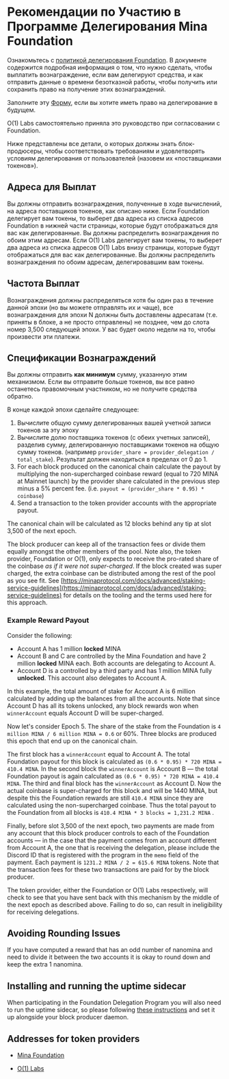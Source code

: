 
# Рекомендации по Участию в Программе Делегирования Mina Foundation

Ознакомьтесь с [политикой делегирования Foundation](https://minaprotocol.com/blog/mina-foundation-delegation-policy). В документе содержится подробная информация о том, что нужно сделать, чтобы выплатить вознаграждение, если вам делегируют средства, и как отправить данные о времени безотказной работы, чтобы получить или сохранить право на получение этих вознаграждений. 

Заполните эту [Форму](), если вы хотите иметь право на делегирование в будущем. 

O(1) Labs самостоятельно приняла это руководство при согласовании с Foundation.

Ниже представлены все детали, о которых должны знать блок-продюсеры, чтобы соответствовать требованиям и удовлетворять условиям делегирования от пользователей (назовем их «поставщиками токенов»). 

## Адреса для Выплат

Вы должны отправить вознаграждения, полученные в ходе вычислений, на адреса поставщиков токенов, как описано ниже. Если Foundation делегирует вам токены, то выберет два адреса из списка адресов Foundation в нижней части страницы, которые будут отображаться для вас как делегированные. Вы должны распределить вознаграждения по обоим этим адресам. Если O(1) Labs делегирует вам токены, то выберет два адреса из списка адресов O(1) Labs внизу страницы, которые будут отображаться для вас как делегированные. Вы должны распределить вознаграждения по обоим адресам, делегировавшим вам токены.

## Частота Выплат

Вознаграждения должны распределяться хотя бы один раз в течение данной эпохи (но вы можете отправлять их и чаще), все вознаграждения для эпохи N должны быть доставлены адресатам (т.е. приняты в блоке, а не просто отправлены) не позднее, чем до слота номер 3,500 следующей эпохи. У вас будет около недели на то, чтобы произвести эти платежи.

## Спецификации Вознаграждений

Вы должны отправить **как минимум** сумму, указанную этим механизмом. Если вы отправите больше токенов, вы все равно останетесь правомочным участником, но не получите средства обратно.

В конце каждой эпохи сделайте следующее:

1. Вычислите общую сумму делегированных вашей учетной записи токенов за эту эпоху
2. Вычислите долю поставщика токенов (с обеих учетных записей), разделив сумму, делегированную поставщиками токенов на общую сумму токенов. (например `provider_share = provider_delegation / total_stake`). Результат должен находиться в пределах от 0 до 1.
3. For each block produced on the canonical chain calculate the payout by multiplying the non-supercharged coinbase reward (equal to 720 MINA at Mainnet launch) by the provider share calculated in the previous step minus a 5% percent fee. (i.e. `payout = (provider_share * 0.95) * coinbase`)
4. Send a transaction to the token provider accounts with the appropriate payout.

The canonical chain will be calculated as 12 blocks behind any tip at slot 3,500 of the next epoch.

The block producer can keep all of the transaction fees or divide them equally amongst the other members of the pool. Note also, the token provider, Foundation or O(1), only expects to receive the pro-rated share of the coinbase *as if it were not super-charged*. If the block created was super charged, the extra coinbase can be distributed among the rest of the pool as you see fit. See [https://minaprotocol.com/docs/advanced/staking-service-guidelines](https://minaprotocol.com/docs/advanced/staking-service-guidelines) for details on the tooling and the terms used here for this approach.

### Example Reward Payout

Consider the following:

- Account A has 1 million **locked** MINA
- Account B and C are controlled by the Mina Foundation and have 2 million **locked** MINA each. Both accounts are delegating to Account A.
- Account D is a controlled by a third party and has 1 million MINA fully **unlocked**. This account also delegates to Account A.

In this example, the total amount of stake for Account A is 6 million calculated by adding up the balances from all the accounts. Note that since Account D has all its tokens unlocked, any block rewards won when `winnerAccount` equals Account D will be super-charged. 

Now let's consider Epoch 5. The share of the stake from the Foundation is `4 million MINA / 6 million MINA = 0.6` or 60%. Three blocks are produced this epoch that end up on the canonical chain. 

The first block has a `winnerAccount` equal to Account A. The total Foundation payout for this block is calculated as `(0.6 * 0.95) * 720 MINA = 410.4 MINA`. In the second block the `winnerAccount` is Account B — the total Foundation payout is again calculated as `(0.6 * 0.95) * 720 MINA = 410.4 MINA`. The third and final block has the `winnerAccount` as Account D. Now the actual coinbase is super-charged for this block and will be 1440 MINA, but despite this the Foundation rewards are still `410.4 MINA` since they are calculated using the non-supercharged coinbase. Thus the total payout to the Foundation from all blocks is `410.4 MINA * 3 blocks = 1,231.2 MINA` .

Finally, before slot 3,500 of the next epoch, two payments are made from any account that this block producer controls to each of the Foundation accounts — in the case that the payment comes from an account different from Account A, the one that is receiving the delegation, please include the Discord ID that is registered with the program in the `memo` field of the payment. Each payment is `1231.2 MINA / 2 = 615.6 MINA` tokens. Note that the transaction fees for these two transactions are paid for by the block producer.

The token provider, either the Foundation or O(1) Labs respectively, will check to see that you have sent back with this mechanism by the middle of the next epoch as described above. Failing to do so, can result in ineligibility for receiving delegations.

## Avoiding Rounding Issues

If you have computed a reward that has an odd number of nanomina and need to divide it between the two accounts it is okay to round down and keep the extra 1 nanomina.

## Installing and running the uptime sidecar

When participating in the Foundation Delegation Program you will also need to run the uptime sidecar, so please following [these instructions](/docs/advanced/node-status) and set it up alongside your block producer daemon.

## Addresses for token providers

* [Mina Foundation](/static/Mina_Foundation_Addresses.csv)

* [O(1) Labs](/static/O1_Labs_addresses.csv)


